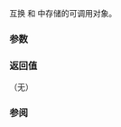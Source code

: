 {{cpp/utility/functional/copyable_function/title|swap}}
{{cpp/utility/functional/copyable_function/navbar}}
{{ddcl|since=c++26|1=
void swap( copyable_function&amp; other ) noexcept;
}}

互换 {{c|*this}} 和 {{tt|other}} 中存储的可调用对象。

===参数===
{{par begin}}
{{par|other|要与之互换存储的可调用对象的函数包装器}}
{{par end}}

===返回值===
（无）

===参阅===
{{dsc begin}}
{{dsc inc | cpp/utility/functional/function/dsc swap}}
{{dsc inc | cpp/utility/functional/move_only_function/dsc swap}}
{{dsc end}}

{{langlinks|de|en|es|fr|it|ja|pt|ru}}